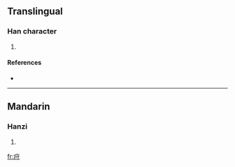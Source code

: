 ==Translingual==

===Han character===
{{Han char|rn=104|rad=疒|as=03|sn=8|four=|canj=大木戈 (KDI), X大木戈 (XKDI)}}

# {{defn|Han|sort=疒03}}

====References====
* {{Han ref|kx=0769.140|dkj=22034|dj=1179.170|hdz=42660.070|uh=759B|ud=30107}}

----

==Mandarin==

===Hanzi===
{{cmn-hanzi|pin=[[zhǒu]] ([[zhou3]])|wg=chou<sup>3</sup>}}

# {{defn|Mandarin}}

[[fr:疛]]
